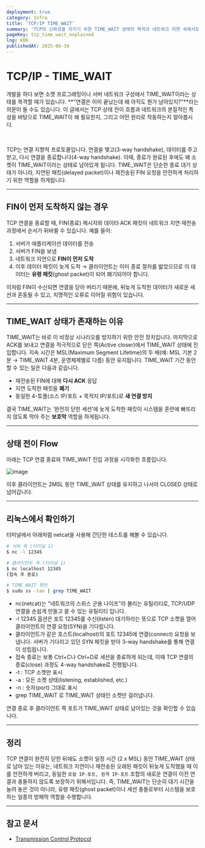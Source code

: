 ```yaml
---
deployment: true
category: Infra
title: 'TCP/IP TIME_WAIT'
summary: 'TCP의 신뢰성을 지키기 위한 TIME_WAIT 상태의 목적과 네트워크 지연 속에서도 안정적인 연결 종료를 보장하는 TCP 상태 전이 원리에 대해 알아봅니다.'
pageKey: tcp_time_wait_explained
lng: KOR
publishedAt: 2025-06-30
---
```


# TCP/IP - TIME_WAIT

개발을 하다 보면 소켓 프로그래밍이나 서버 네트워크 구성에서 <codeline>TIME_WAIT</codeline>이라는 상태를 목격할 때가 있습니다. **"연결은 이미 끝났는데 왜 아직도 뭔가 남아있지?"**라는 의문이 들 수도 있습니다. 이 글에서는 TCP 상태 전이 흐름과 네트워크의 본질적인 특성을 바탕으로 <codeline>TIME_WAIT</codeline>이 왜 필요한지, 그리고 어떤 원리로 작동하는지 알아봅시다.

<br />

TCP는 연결 지향적 프로토콜입니다. 연결을 맺고(3-way handshake), 데이터를 주고받고, 다시 연결을 종료합니다(4-way handshake). 이때, 종료가 완료된 후에도 왜 소켓이 <codeline>TIME_WAIT</codeline>이라는 상태로 남아있게 됩니다. <codeline>TIME_WAIT</codeline>은 단순한 종료 대기 상태가 아니라, 지연된
패킷(delayed packet)이나 재전송된 FIN 요청을 안전하게 처리하기 위한 역할을 하게됩니다.

---

## FIN이 먼저 도착하지 않는 경우

TCP 연결을 종료할 때, FIN(종료) 메시지와 데이터·ACK 패킷이 네트워크 지연·재전송 과정에서 순서가 뒤바뀔 수 있습니다. 예를 들어:

1. 서버가 애플리케이션 데이터를 전송
2. 서버가 FIN을 보냄
3. 네트워크 지연으로 **FIN이 먼저 도착**
4. 이후 데이터 패킷이 늦게 도착 → 클라이언트는 이미 종료 절차를 밟았으므로 이 데이터는 **유령 패킷**(ghost packet)이 되어 폐기되어야 합니다.

이처럼 FIN이 수신되면 연결을 닫아 버리기 때문에, 뒤늦게 도착한 데이터가 새로운 세션과 혼동될 수 있고, 치명적인 오류로 이어질 위험이 있습니다.

---

## TIME_WAIT 상태가 존재하는 이유

TIME_WAIT는 바로 이 비정상 시나리오를 방지하기 위한 안전 장치입니다. 마지막으로 ACK를 보내고 연결을 적극적으로 닫은 쪽(Active closer)에서 TIME_WAIT 상태에 진입합니다. 지속 시간은 MSL(Maximum Segment Lifetime)의 두 배(예: MSL 기본 2분 → TIME_WAIT 4분, 운영체제별로 다름) 동안 유지됩니다. TIME_WAIT 기간 동안 할 수 있는 일은 다음과 같습니다.

- 재전송된 FIN에 대해 **다시 ACK** 응답
- 지연 도착한 패킷을 **폐기**
- 동일한 4-튜플(소스 IP/포트 + 목적지 IP/포트)로 **새 연결 방지**

결국 TIME_WAIT는 ‘완전히 닫힌 세션’에 늦게 도착한 패킷이 시스템을 혼란에 빠뜨리지 않도록 막아 주는 **보호막** 역할을 하게됩니다.

---

## 상태 전이 Flow

아래는 TCP 연결 종료와 TIME_WAIT 진입 과정을 시각화한 흐름입니다.

![image](https://resource.han-py.com/blog/infra/tcp-time-wait.png)

이후 클라이언트는 2MSL 동안 <codeline>TIME_WAIT</codeline> 상태를 유지하고 나서야 <codeline>CLOSED</codeline> 상태로 넘어갑니다.

---

## 리눅스에서 확인하기

터미널에서 아래처럼 <codeline>netcat</codeline>을 사용해 간단한 테스트를 해볼 수 있습니다.

```bash
# 서버 측 (터미널 1)
$ nc -l 12345

# 클라이언트 측 (터미널 2)
$ nc localhost 12345
(접속 후 종료)

# TIME_WAIT 확인
$ sudo ss -tan | grep TIME_WAIT
```

- nc(netcat)는 “네트워크의 스위스 군용 나이프”라 불리는 유틸리티로, TCP/UDP 연결을 손쉽게 만들고 쓸 수 있는 유틸리티 입니다.
- -l 12345 옵션은 포트 12345를 수신(listen) 대기하라는 뜻으로 TCP 소켓을 열어 클라이언트의 연결 요청(SYN)을 기다립니다.
- 클라이언트가 같은 호스트(localhost)의 포트 12345에 연결(connect) 요청을 보냅니다. 서버가 기다리고 있던 SYN 패킷을 받아 3-way handshake를 통해 연결이 성립됩니다.
- 접속 종료는 보통 Ctrl+C나 Ctrl+D로 세션을 종료하게 되는데, 이때 TCP 연결의 종료(close) 과정도 4-way handshake로 진행됩니다.
- -t : TCP 소켓만 표시
- -a : 모든 소켓 상태(listening, established, etc.)
- -n : 숫자(port) 그대로 표시
- grep TIME_WAIT 로 TIME_WAIT 상태인 소켓만 걸러냅니다.

연결 종료 후 클라이언트 쪽 포트가 <codeline>TIME_WAIT</codeline> 상태로 남아있는 것을 확인할 수 있습니다.

---

## 정리

TCP 연결이 완전히 닫힌 뒤에도 소켓이 일정 시간 (2 x MSL) 동안 TIME_WAIT 상태로 남아 있는 이유는, 네트워크 지연이나 재전송된 오래된 패킷이 뒤늦게 도착했을 때 이를 안전하게 버리고, 동일한 `로컬 IP·포트, 원격 IP·포트` 조합의 새로운 연결이 이전 연결과 충돌하지 않도록 보장하기 위해서입니다. 즉, TIME_WAIT는 단순히 대기 시간을 늘려 놓은 것이 아니라, 유령 패킷(ghost packet)이나 세션 충돌로부터 시스템을 보호하는 일종의 방패막 역할을 수행합니다.

---

## 참고 문서

- [Transmission Control Protocol](https://datatracker.ietf.org/doc/html/rfc793)
